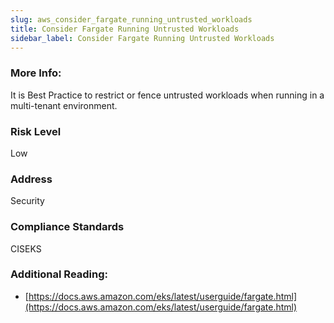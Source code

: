 ```yaml
---
slug: aws_consider_fargate_running_untrusted_workloads
title: Consider Fargate Running Untrusted Workloads
sidebar_label: Consider Fargate Running Untrusted Workloads
---
```


### More Info:

It is Best Practice to restrict or fence untrusted workloads when running in a multi-tenant environment.

### Risk Level

Low

### Address

Security

### Compliance Standards

CISEKS


### Additional Reading:

- [https://docs.aws.amazon.com/eks/latest/userguide/fargate.html](https://docs.aws.amazon.com/eks/latest/userguide/fargate.html) 

